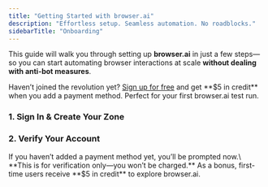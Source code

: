 ```yaml
---
title: "Getting Started with browser.ai"
description: "Effortless setup. Seamless automation. No roadblocks."
sidebarTitle: "Onboarding"
---
```


This guide will walk you through setting up **browser.ai** in just a few steps—so you can start automating browser interactions at scale **without dealing with anti-bot measures**.

<Tip>
  Haven’t joined the revolution yet? <a href="https://brightdata.com/" target="_blank">Sign up for free</a> and get **$5 in credit** when you add a payment method. Perfect for your first browser.ai test run.
</Tip>

### 1. Sign In & Create Your Zone

<Steps>
  <Step title="[Sign up](https://browser.ai/) to browser.ai">
  </Step>

  <Step title="Go to [Projects](https://browser.ai/dashboard/page/projects)">
  </Step>

  <Step title="Name Your Project">
  </Step>
</Steps>

### **2. Verify Your Account**

<Accordion title="One last step before we launch">
  If you haven’t added a payment method yet, you’ll be prompted now.\
  **This is for verification only—you won’t be charged.**

  <Tip>
    As a bonus, first-time users receive **$5 in credit** to explore browser.ai.
  </Tip>
</Accordion>